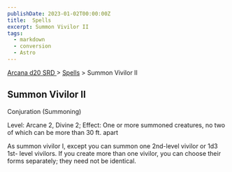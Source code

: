 ```yaml
---
publishDate: 2023-01-02T00:00:00Z
title:  Spells
excerpt: Summon Vivilor II
tags:
  - markdown
  - conversion
  - Astro
---
```


[ Arcana d20 SRD ](/#arcanaD20) > [ Spells](arcana-d20-srd-spells-index) > Summon Vivilor II

##  Summon Vivilor II

Conjuration (Summoning)

Level: Arcane 2, Divine 2; Effect: One or more summoned creatures, no two of
which can be more than 30 ft. apart

As summon vivilor I, except you can summon one 2nd-level vivilor or 1d3 1st-
level vivilors. If you create more than one vivilor, you can choose their
forms separately; they need not be identical.


